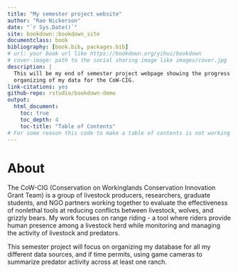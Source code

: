 ```yaml
--- 
title: "My semester project website"
author: "Rae Nickerson"
date: "`r Sys.Date()`"
site: bookdown::bookdown_site
documentclass: book
bibliography: [book.bib, packages.bib]
# url: your book url like https://bookdown.org/yihui/bookdown
# cover-image: path to the social sharing image like images/cover.jpg
description: |
  This will be my end of semester project webpage showing the progress on my
  organizing of my data for the CoW-CIG. 
link-citations: yes
github-repo: rstudio/bookdown-demo
output: 
  html_document:
    toc: true
    toc_depth: 4
    toc-title: "Table of Contents"
# For some reason this code to make a table of contents is not working
---
```


# About

The CoW-CIG (Conservation on Workinglands Conservation Innovation Grant Team) is 
a group of livestock producers, researchers, graduate students, and NGO partners
working together to evaluate the effectiveness of nonlethal tools at reducing 
conflicts between livestock, wolves, and grizzly bears. My work focuses on range 
riding - a tool where riders provide human presence among a livestock herd while
monitoring and managing the activity of livestock and predators. 

This semester project will focus on organizing my database for all my different data
sources, and if time permits, using game cameras to summarize predator activity 
across at least one ranch. 
